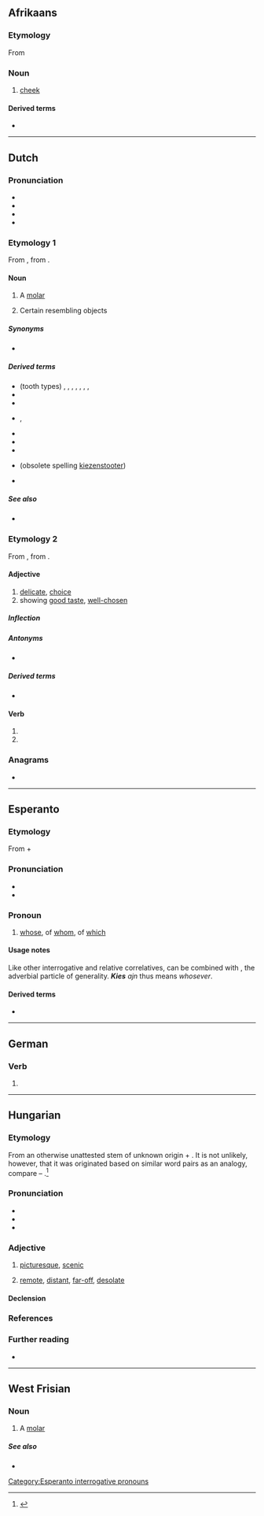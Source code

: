 {{also|Kies}}
==Afrikaans==

===Etymology===
From {{inh|af|nl|kies}}

===Noun===
{{af-noun|kieste}}

# [[cheek]]

====Derived terms====
* {{l|af|kiestand|gloss=molar}}

----

==Dutch==

===Pronunciation===
* {{IPA|nl|/kis/}}
* {{audio|nl|Nl-kies.ogg|Audio}}
* {{hyphenation|nl|kies}}
* {{rhymes|nl|is}}

===Etymology 1===
From {{inh|nl|dum|kuse}}, from {{der|nl|gem-pro|*kūsiō-}}. {{etystub|nl|Old Dutch needed}}

====Noun====
{{nl-noun|m|-zen|kiesje}}

# A [[molar]]
# {{lb|nl|figuratively}} Certain resembling objects

=====Synonyms=====
* {{l|nl|maaltand}}

=====Derived terms=====
* (tooth types) {{l|nl|bovenkies}}, {{l|nl|knobbelkies}}, {{l|nl|kunstkies}}, {{l|nl|melkkies}}, {{l|nl|onderkies}}, {{l|nl|voorkies}}, {{l|nl|verstandskies}} {{g|m|f}}, {{l|nl|wijsheidskies}}
* {{l|nl|kiespijn}}
* {{l|nl|kiezentrekker|g=m}}
* {{l|nl|kiezenkas}}, {{l|nl|kiezenkast}}
* {{l|nl|kiezenmerg|g=n}}
* {{l|nl|kiezensleutel}}
* {{l|nl|kiezenspel|g=n}}
* {{l|nl|kiezenstoter|g=m}} (obsolete spelling [[kiezenstooter]])
* {{l|nl|achter de kiezen}}

=====See also=====
* {{l|nl|tand}}

===Etymology 2===
From {{inh|nl|dum|kesen}}, from {{der|nl|gem-pro|*keusan-}}.

====Adjective====
{{nl-adj|kiezer}}

# [[delicate]], [[choice]]
# showing [[good taste]], [[well-chosen]]

=====Inflection=====
{{nl-decl-adj|kieze}}

=====Antonyms=====
* {{l|nl|onkies}}

=====Derived terms=====
* {{l|nl|kiesheid}}

====Verb====
{{head|nl|verb form}}

# {{nl-verb form of|p=1|n=sg|t=pres|m=ind|kiezen}}
# {{nl-verb form of|m=imp|kiezen}}

===Anagrams===
* {{l|nl|skië}}

----

==Esperanto==

===Etymology===
From {{m|eo|ki-||interrogative and relative [[:Category:Esperanto correlatives|correlative]] prefix}} + {{m|eo|-es||correlative suffix of genitives}}

===Pronunciation===
* {{IPA|eo|/ˈkies/}}
* {{audio|eo|Eo-kies.ogg|Audio}}

===Pronoun===
{{head|eo|pronoun|cat2=correlatives|interrogative and relative correlative of genitives||plural|kies|accusative singular|kies|accusative plural|kies}}

# [[whose]], of [[whom]], of [[which]]

====Usage notes====
Like other interrogative and relative correlatives, {{m|eo|kies}} can be combined with {{m|eo|ajn}}, the adverbial particle of generality. '''''Kies''' ajn'' thus means ''whosever''.

{{eo BRO|1}}
{{eo GCSE|0}}

====Derived terms====
* {{l|eo|kies ajn|gloss=[[whosever]]}}

[[Category:Esperanto interrogative pronouns]]

----

==German==

===Verb===
{{head|de|verb form}}

# {{de-verb form of|kiesen|i|s}}

----

==Hungarian==

===Etymology===
From an otherwise unattested stem of unknown origin + {{af|hu|-es|pos1=adjective-forming suffix|pos=adjective}}. It is not unlikely, however, that it was originated based on similar word pairs as an analogy, compare {{m|hu|kegyetlen||cruel}} – {{m|hu|kegyes||kind, merciful}}.<ref>{{R:Zaicz 2006}}</ref>

===Pronunciation===
* {{hu-IPA}}
* {{hyphenation|hu|ki|es}}
* {{rhymes|hu|ɛʃ}}

===Adjective===
{{hu-adj|ebb}}

# {{lb|hu|archaic}} [[picturesque]], [[scenic]]
#: {{syn|hu|festői|vonzó|elragadó|bűbájos|bájos|hangulatos|kellemes|szép}}
#: {{ant|hu|kietlen|kopár|puszta|sivár}}
# {{lb|hu|archaic|rare}} [[remote]], [[distant]], [[far-off]], [[desolate]]
#: {{syn|hu|[[távol]] [[eső]]|félreeső|elhagyatott|eldugott|elszigetelt|elzárt}}

====Declension====
{{hu-infl-nom|kiese|e|-}}

===References===
<references/>

===Further reading===
* {{R:ErtSz}}

----

==West Frisian==

===Noun===
{{nl-noun|m|-zen|kieske}}

# A [[molar]] 

=====See also=====
* {{l|fy|tosk}}